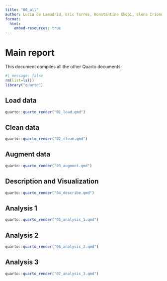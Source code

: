 ```yaml
---
title: "00_all"
author: Lucía de Lamadrid, Eric Torres, Konstantina Gkopi, Elena Iriondo and Jorge Santiago
format:
  html:
    embed-resources: true
---
```


# Main report

This document compiles all the other Quarto documents:

```r
#| message: false 
rm(list=ls())
library("quarto")
```

## Load data

```r
quarto::quarto_render("01_load.qmd")
```

## Clean data

```r
quarto::quarto_render("02_clean.qmd")
```

## Augment data

```r
quarto::quarto_render("03_augment.qmd")
```

## Description and Visualization

```r
quarto::quarto_render("04_describe.qmd")
```

## Analysis 1

```r
quarto::quarto_render("05_analysis_1.qmd")
```

## Analysis 2

```r
quarto::quarto_render("06_analysis_2.qmd")
```

## Analysis 3

```r
quarto::quarto_render("07_analysis_3.qmd")
```
